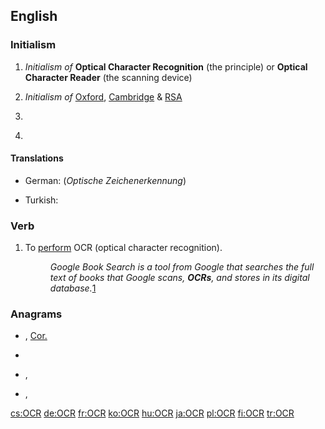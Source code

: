 ==English==

===Initialism===
{{rfc-header|Initialism}}
{{en-initialism}}

# {{lb|en|computing}} ''Initialism of'' '''Optical Character Recognition''' (the principle) or '''Optical Character Reader''' (the scanning device)
# {{lb|en|education|UK}} ''Initialism of'' [[Oxford]], [[Cambridge]] & [[RSA]] {{gloss|examinations (board)}}
# {{lb|en|politics|US}} {{initialism of|[[office|Office]] [[for]] [[civil rights|Civil Rights]]|lang=en}}
# {{lb|en|religion}} {{initialism of|[[office|Office]] [[of]] [[the]] [[chief|Chief]] [[Rabbi]]|lang=en}}

====Translations====
{{trans-top|optical character recognition}}
* German: {{t|de|OZE|f}} (''Optische Zeichenerkennung'')
{{trans-mid}}
* Turkish: {{t|tr|OKT}}
{{trans-bottom}}

===Verb===
{{en-verb|OCR}}

# To [[perform]] OCR (optical character recognition).
#: ''Google Book Search is a tool from Google that searches the full text of books that Google scans, '''OCRs''', and stores in its digital database.''[http://en.wikipedia.org/wiki/Google_Book_Search]

===Anagrams===
* {{l|en|cor}} , [[Cor.#English|Cor.]]
* {{l|en|CRO}}
* {{l|en|orc}}, {{l|en|ORC}}
* {{l|en|roc}}, {{l|en|ROC}}

[[cs:OCR]]
[[de:OCR]]
[[fr:OCR]]
[[ko:OCR]]
[[hu:OCR]]
[[ja:OCR]]
[[pl:OCR]]
[[fi:OCR]]
[[tr:OCR]]